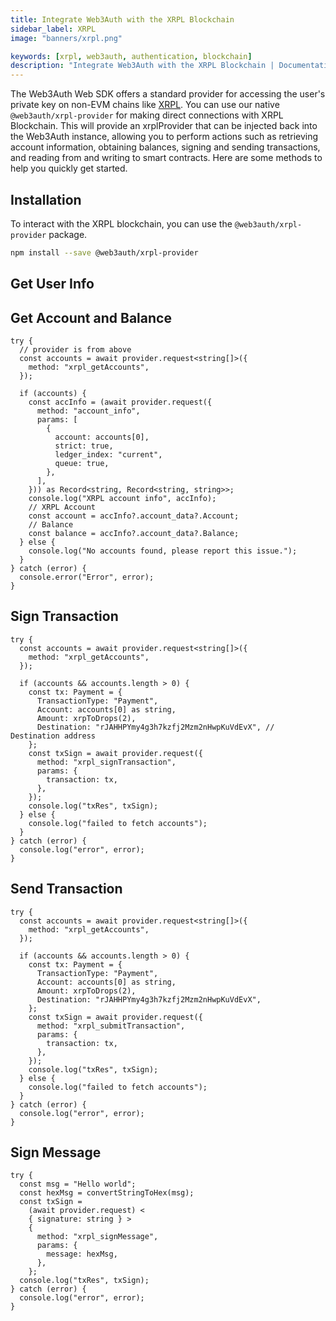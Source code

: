 ```yaml
---
title: Integrate Web3Auth with the XRPL Blockchain
sidebar_label: XRPL
image: "banners/xrpl.png"

keywords: [xrpl, web3auth, authentication, blockchain]
description: "Integrate Web3Auth with the XRPL Blockchain | Documentation - Web3Auth"
---
```



The Web3Auth Web SDK offers a standard provider for accessing the user's private key on non-EVM
chains like [XRPL](https://xrpl.org/). You can use our native `@web3auth/xrpl-provider` for making
direct connections with XRPL Blockchain. This will provide an xrplProvider that can be injected back
into the Web3Auth instance, allowing you to perform actions such as retrieving account information,
obtaining balances, signing and sending transactions, and reading from and writing to smart
contracts. Here are some methods to help you quickly get started.

## Installation

To interact with the XRPL blockchain, you can use the `@web3auth/xrpl-provider` package.

```bash npm2yarn
npm install --save @web3auth/xrpl-provider
```

<XRPLProviderSetup />

## Get User Info

<GetUserInfoSnippet />

## Get Account and Balance

```tsx
try {
  // provider is from above
  const accounts = await provider.request<string[]>({
    method: "xrpl_getAccounts",
  });

  if (accounts) {
    const accInfo = (await provider.request({
      method: "account_info",
      params: [
        {
          account: accounts[0],
          strict: true,
          ledger_index: "current",
          queue: true,
        },
      ],
    })) as Record<string, Record<string, string>>;
    console.log("XRPL account info", accInfo);
    // XRPL Account
    const account = accInfo?.account_data?.Account;
    // Balance
    const balance = accInfo?.account_data?.Balance;
  } else {
    console.log("No accounts found, please report this issue.");
  }
} catch (error) {
  console.error("Error", error);
}
```

## Sign Transaction

```tsx
try {
  const accounts = await provider.request<string[]>({
    method: "xrpl_getAccounts",
  });

  if (accounts && accounts.length > 0) {
    const tx: Payment = {
      TransactionType: "Payment",
      Account: accounts[0] as string,
      Amount: xrpToDrops(2),
      Destination: "rJAHHPYmy4g3h7kzfj2Mzm2nHwpKuVdEvX", // Destination address
    };
    const txSign = await provider.request({
      method: "xrpl_signTransaction",
      params: {
        transaction: tx,
      },
    });
    console.log("txRes", txSign);
  } else {
    console.log("failed to fetch accounts");
  }
} catch (error) {
  console.log("error", error);
}
```

## Send Transaction

```tsx
try {
  const accounts = await provider.request<string[]>({
    method: "xrpl_getAccounts",
  });

  if (accounts && accounts.length > 0) {
    const tx: Payment = {
      TransactionType: "Payment",
      Account: accounts[0] as string,
      Amount: xrpToDrops(2),
      Destination: "rJAHHPYmy4g3h7kzfj2Mzm2nHwpKuVdEvX",
    };
    const txSign = await provider.request({
      method: "xrpl_submitTransaction",
      params: {
        transaction: tx,
      },
    });
    console.log("txRes", txSign);
  } else {
    console.log("failed to fetch accounts");
  }
} catch (error) {
  console.log("error", error);
}
```

## Sign Message

```tsx
try {
  const msg = "Hello world";
  const hexMsg = convertStringToHex(msg);
  const txSign =
    (await provider.request) <
    { signature: string } >
    {
      method: "xrpl_signMessage",
      params: {
        message: hexMsg,
      },
    };
  console.log("txRes", txSign);
} catch (error) {
  console.log("error", error);
}
```
